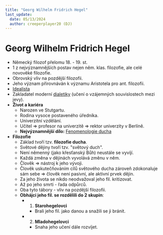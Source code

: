 ```yaml
---
title: "Georg Wilhelm Fridrich Hegel"
last_update:
  date: 05/13/2024
  author: creeperplayer20 (DJ)
---
```


# Georg Wilhelm Fridrich Hegel

- Německý filozof přelomu 18. - 19. st.
- 1 z nejvýznamnějších postav nejen něm. klas. filozofie, ale celé novověké filozofie.
- Obrovský vliv na pozdější filozofii.
- Jeho význam přirovnáván k významu Aristotela pro ant. filozofii.
- <ins>Idealista</ins>
- Zakladatel moderní <ins>dialetiky</ins> (učení o vzájemných souvislostech mezi jevy).
- **Život a kariéra**
  - Narozen ve Stutgartu.
  - Rodina vysoce postaveného úředníka.
  - Univerzitní vzdělání.
  - Učitel => profesor na univerzitě => rektor univerzity v Berlíně.
  - **Nejvýznamnější dílo:** <ins>Fenomenologie ducha</ins>
- **Filozofie**
  - Základ tvoří tzv. **filozofie ducha**.
  - Světové dějiny tvoří tzv. "světový duch".
  - Není němenný (jako křesťanský Bůh) neustále se vyvíjí.
  - Každá změna v dějinách vyvolává změnu v něm.
  - Člověk => nástroj k jeho vývoji.
  - Člověk uskutečňováním cílů světového ducha zároveň zdokonaluje sám sebe => člověk není pasivní, ale aktivní prvek dějin.
  - Za jeho života se nikdo neodvažoval jeho fil. kritizovat.
  - Až po jeho smrti - řada odpůrců.
  - Oba tyto tábory - vliv na pozdější filozofii.
  - **Obhájci jeho fil. se rozdělili do 2 skupin**:
    - 1. **Starohegelovci**
      - Brali jeho fil. jako danou a snažili se ji bránit.
    - 2. **Mladohegelovci**
      - Snaha jeho učení dále rozvíjet.
